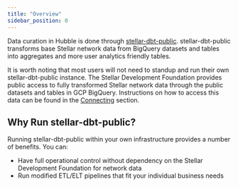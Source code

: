 ```yaml
---
title: "Overview"
sidebar_position: 0
---
```


Data curation in Hubble is done through [stellar-dbt-public](https://github.com/stellar/stellar-dbt-public). stellar-dbt-public transforms base Stellar network data from BigQuery datasets and tables into aggregates and more user analytics friendly tables.

It is worth noting that most users will not need to standup and run their own stellar-dbt-public instance. The Stellar Development Foundation provides public access to fully transformed Stellar network data through the public datasets and tables in GCP BigQuery. Instructions on how to access this data can be found in the [Connecting](https://developers.stellar.org/network/hubble/analyst-guide/connecting) section.

## Why Run stellar-dbt-public?

Running stellar-dbt-public within your own infrastructure provides a number of benefits. You can:

- Have full operational control without dependency on the Stellar Development Foundation for network data
- Run modified ETL/ELT pipelines that fit your individual business needs